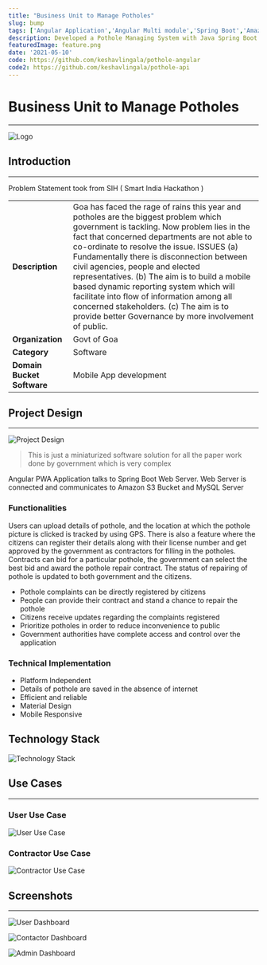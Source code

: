 ```yaml
---
title: "Business Unit to Manage Potholes"
slug: bump
tags: ['Angular Application','Angular Multi module','Spring Boot','Amazon S3','Amazon RDS','Firebase','Progressive Web App','Material Design','MySQL','Keshav Lingala','Keshav Reddy','Keshav Reddy Lingala','Lingala Keshav Reddy','Keshav']
description: Developed a Pothole Managing System with Java Spring Boot API + Angular 11+ MySQL with client-server architecture that enables citizens to report any pothole. Deployed using AWS RDS, Heroku, Firebase
featuredImage: feature.png
date: '2021-05-10'
code: https://github.com/keshavlingala/pothole-angular
code2: https://github.com/keshavlingala/pothole-api
---
```


# Business Unit to Manage Potholes
---

![Logo](feature.png)

## Introduction
 ---


Problem Statement took from SIH ( Smart India Hackathon )

|                            |                                                                                                                                                                                                                                                                                                                                                                                                                                                                                                                                                                                                         |
|----------------------------|---------------------------------------------------------------------------------------------------------------------------------------------------------------------------------------------------------------------------------------------------------------------------------------------------------------------------------------------------------------------------------------------------------------------------------------------------------------------------------------------------------------------------------------------------------------------------------------------------------|
| **Description**            | Goa has faced the rage of rains this year and potholes are the biggest problem which government is tackling. Now problem lies in the fact that concerned departments are not able to co-ordinate to resolve the issue. ISSUES (a) Fundamentally there is disconnection between civil agencies, people and elected representatives. (b) The aim is to build a mobile based dynamic reporting system which will facilitate into flow of information among all concerned stakeholders. (c) The aim is to provide better Governance by more involvement of public. |
| **Organization**           | Govt of Goa                                                                                                                                                                                                                                                                                                                                                                                                                                                                                                                                                                                             |
| **Category**               | Software                                                                                                                                                                                                                                                                                                                                                                                                                                                                                                                                                                                                |
| **Domain Bucket	Software** | Mobile App development                                                                                                                                                                                                                                                                                                                                                                                                                                                                                                                                                                                  |


## Project Design
---

![Project Design](images/system_design.png)

> This is just a miniaturized software solution for all the paper work done by government which is very complex

Angular PWA Application talks to Spring Boot Web Server.
Web Server is connected and communicates to Amazon S3 Bucket and MySQL Server


### Functionalities

Users can upload details of pothole, and the location at which the pothole picture is clicked is tracked by using GPS. There is also a feature where the citizens can register their details along with their license number and get approved by the government  as contractors for filling in the potholes. Contracts can bid for a particular pothole, the government can select the best bid and award the pothole repair contract. The status of repairing of pothole is updated to both government and the citizens.

* Pothole complaints can be directly registered by citizens
* People can provide their contract and stand a chance to repair the pothole
* Citizens receive updates regarding the complaints registered
* Prioritize potholes in order to reduce inconvenience to public
* Government authorities have complete access and control over the application

### Technical Implementation
* Platform Independent
* Details of pothole are saved in the absence of internet
* Efficient and reliable
* Material Design
* Mobile Responsive

## Technology Stack

![Technology Stack](images/technology_stack.png)

## Use Cases
---

### User Use Case

![User Use Case](images/user_usecase.png)

### Contractor Use Case


![Contractor Use Case](images/con_usecase.png)

## Screenshots
---

![User Dashboard](images/user_d.png)

![Contactor Dashboard](images/con_d.png)

![Admin Dashboard](images/admin_d.png)

